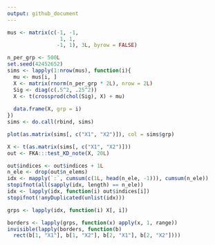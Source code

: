 ```yaml
---
output: github_document
---
```


```r
mus <- matrix(c(-1, -1, 
                 1, 1, 
                -1, 1), 3L, byrow = FALSE)

n_per_grp <- 500L
set.seed(42452652)
sims <- lapply(1:nrow(mus), function(i){
  mu <- mus[i, ]
  X <- matrix(rnorm(n_per_grp * 2L), nrow = 2L)
  Sig <- diag(c(.5^2, .25^2))
  X <- t(crossprod(chol(Sig), X) + mu)
  
  data.frame(X, grp = i)
})
sims <- do.call(rbind, sims)

plot(as.matrix(sims[, c("X1", "X2")]), col = sims$grp)

X <- t(as.matrix(sims[, c("X1", "X2")]))
out <- FKA:::test_KD_note(X, 20L)

out$indices <- out$indices + 1L
n_ele <- drop(out$n_elems)
idx <- mapply(`:`, cumsum(c(1L, head(n_ele, -1))), cumsum(n_ele))
stopifnot(all(sapply(idx, length) == n_ele))
idx <- lapply(idx, function(i) out$indices[i])
stopifnot(!anyDuplicated(unlist(idx)))

grps <- lapply(idx, function(i) X[, i])

borders <- lapply(grps, function(x) apply(x, 1, range))
invisible(lapply(borders, function(b) 
  rect(b[1, "X1"], b[1, "X2"], b[2, "X1"], b[2, "X2"])))
```
